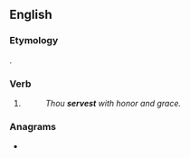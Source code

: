 ==English==

===Etymology===
{{suffix|serve|est|lang=en}}.

===Verb===
{{head|en|verb form}}

# {{en-archaic second-person singular of|serve|lang=en}}
#: ''Thou '''servest''' with honor and grace.''

===Anagrams===
* {{anagrams|en|a=eersstv|Severts|Stevers|Vesters|revests|versets|verstes}}